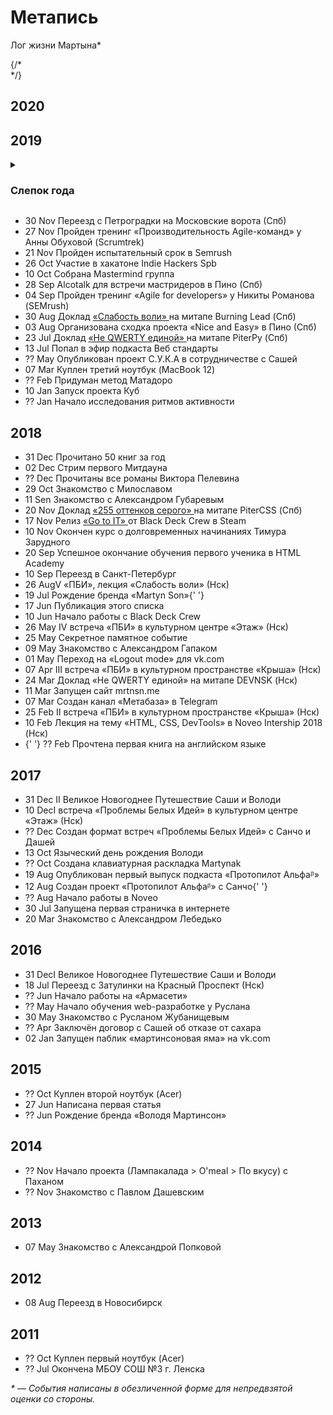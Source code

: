 
<SEO
  title="Метапись"
/>

<main className={styles.logPage}>
  <h1 className={styles.pageTitle}>Метапись</h1>
  <p className={styles.pageDescription}>Лог жизни Мартына*</p>
  {/* <div id="life-calendar"></div> */}
  <section>
    <h2 className={styles.year}>2020</h2>
  </section>
  <section>
    <h2 className={styles.year}>2019</h2>
    <details className={styles.collapsedBlock}>
      <h4>Потребление</h4>
      <ul>
        <li>Прочитал/прослушал книг: 31 (-19 от прошлого года)</li>
        <li>Книга: А. Курпатов «Чертоги разума»</li>
        <li>Фильм/Сериал: Космос. Пространство и Время.</li>
        <li>Подкаст: Мысли и Методы</li>
        <li>Музыка: Птицу ЕМЪ</li>
        <li>Блог: Вастрик.ру</li>
        <li>Telegram-канал: …</li>
        <li>Игра: Dark Souls 3</li>
      </ul>
      <h4>Созидание</h4>
      <ul>
        <li>Событие: Сходка Мастридеров в СПБ #2</li>
        <li>Место: Coffee Prana (Спб)</li>
        <li>Увлечение: Agile-методологии</li>
        <li>Проект: Моушен</li>
        <li>Провал: тестовое задание в Wrike</li>
      </ul>
      <h4>Артефакты</h4>
      <ul>
        <li>Подарок: миниатюрная вилочка от Венеры</li>
        <li>Инструмент: Fantastical 2</li>
        <li>Покупка: Macbook 12 (2017)</li>
        <li>Одежда: Рубашка с заклёпками из Спасибо</li>
        <li>Блюдо: Соба с тофу из Coffee3</li>
        <li>Наркотик: двойной эспрессо</li>
      </ul>
      <h4>Люди</h4>
      <ul>
        <li>Сообщество: Indie Hackers SPB</li>
        <li>Знакомство: Александр Губарев</li>
        <li>Человек: Фёдор Борщёв</li>
        <li>Кумир: Игорь Камышев</li>
        <li>Автор: Фёдор Достоевский</li>
      </ul>
      <summary>
        <h3 className={styles.yearSnapshotTitle}>Слепок года</h3>
      </summary>
    </details>
    <ul>
      <li className={styles.record}>
        <span className={styles.dateLabel}>30 Nov</span>
        Переезд с Петроградки на Московские ворота (Спб)
      </li>
      <li className={styles.record}>
        <span className={styles.dateLabel}>27 Nov</span>
        Пройден тренинг «Производительность Agile-команд» у Анны Обуховой
        (Scrumtrek)
      </li>
      <li className={styles.record}>
        <span className={styles.dateLabel}>21 Nov</span>
        Пройден испытательный срок в Semrush
      </li>
      <li className={styles.record}>
        <span className={styles.dateLabel}>26 Oct</span>
        Участие в хакатоне Indie Hackers Spb
      </li>
      <li className={styles.record}>
        <span className={styles.dateLabel}>10 Oct</span>
        Собрана Mastermind группа
      </li>
      <li className={styles.record}>
        <span className={styles.dateLabel}>28 Sep</span>
        Alcotalk для встречи мастридеров в Пино (Спб)
      </li>
      <li className={styles.record}>
        <span className={styles.dateLabel}>04 Sep</span>
        Пройден тренинг «Agile for developers» у Никиты Романова (SEMrush)
      </li>
      <li className={styles.record}>
        <span className={styles.dateLabel}>30 Aug</span>
        Доклад <a
          className={styles.link}
          href="https://youtu.be/QjmcSvZV_pg"
        >
          «Слабость воли»
        </a> на митапе Burning Lead (Спб)
      </li>
      <li className={styles.record}>
        <span className={styles.dateLabel}>03 Aug</span>
        Организована сходка проекта «Nice and Easy» в Пино (Спб)
      </li>
      <li className={styles.record}>
        <span className={styles.dateLabel}>23 Jul</span>
        Доклад <a
          className={styles.link}
          href="https://youtu.be/FG6rZegtAck?t=3047"
        >
          «Не QWERTY единой»
        </a> на митапе PiterPy (Спб)
      </li>
      <li className={styles.record}>
        <span className={styles.dateLabel}>13 Jul</span>
        Попал в эфир подкаста Веб стандарты
      </li>
      <li className={styles.record}>
        <span className={styles.dateLabel}>?? May</span>
        Опубликован проект С.У.К.А в сотрудничестве с Сашей
      </li>
      <li className={styles.record}>
        <span className={styles.dateLabel}>07 Mar</span>
        Куплен третий ноутбук (MacBook 12)
      </li>
      <li className={styles.record}>
        <span className={styles.dateLabel}>?? Feb</span>
        Придуман метод Матадоро
      </li>
      <li className={styles.record}>
        <span className={styles.dateLabel}>10 Jan</span>
        Запуск проекта Куб
      </li>
      <li className={styles.record}>
        <span className={styles.dateLabel}>?? Jan</span>
        Начало исследования ритмов активности
      </li>
    </ul>
  </section>
  <section>
    <h2 className={styles.year}>2018</h2>
    <ul>
      <li className={styles.record}>
        <span className={styles.dateLabel}>31 Dec</span>
        Прочитано 50 книг за год
      </li>
      <li className={styles.record}>
        <span className={styles.dateLabel}>02 Dec</span>
        Стрим первого Митдауна
      </li>
      <li className={styles.record}>
        <span className={styles.dateLabel}>?? Dec</span>
        Прочитаны все романы Виктора Пелевина
      </li>
      <li className={styles.record}>
        <span className={styles.dateLabel}>29 Oct</span>
        Знакомство с Милославом
      </li>
      <li className={styles.record}>
        <span className={styles.dateLabel}>11 Sen</span>
        Знакомство с Александром Губаревым
      </li>
      <li className={styles.record}>
        <span className={styles.dateLabel}>20 Nov</span>
        Доклад <a
          className={styles.link}
          href="https://youtu.be/4MQ-gY05CY4?t=304"
        >
          «255 оттенков серого»
        </a> на митапе PiterCSS (Спб)
      </li>
      <li className={styles.record}>
        <span className={styles.dateLabel}>17 Nov</span>
        Релиз <a
          className={styles.link}
          href="https://store.steampowered.com/app/953060/Go_to_IT/"
        >
          «Go to IT»
        </a> от Black Deck Crew в Steam
      </li>
      <li className={styles.record}>
        <span className={styles.dateLabel}>10 Nov</span>
        Окончен курс о долговременных начинаниях Тимура Зарудного
      </li>
      <li className={styles.record}>
        <span className={styles.dateLabel}>20 Sep</span>
        Успешное окончание обучения первого ученика в HTML Academy
      </li>
      <li className={styles.record}>
        <span className={styles.dateLabel}>10 Sep</span>
        Переезд в Санкт-Петербург
      </li>
      <li className={styles.record}>
        <span className={styles.dateLabel}>26 Aug</span>V «ПБИ»,
        лекция «Слабость воли» (Нск)
      </li>
      <li className={styles.record}>
        <span className={styles.dateLabel}>19 Jul</span>
        Рождение бренда «Martyn Son»{' '}
      </li>
      <li className={styles.record}>
        <span className={styles.dateLabel}>17 Jun</span>
        Публикация этого списка
      </li>
      <li className={styles.record}>
        <span className={styles.dateLabel}>10 Jun</span>
        Начало работы с Black Deck Crew
      </li>
      <li className={styles.record}>
        <span className={styles.dateLabel}>26 May</span>
        IV встреча «ПБИ» в культурном центре «Этаж» (Нск)
      </li>
      <li className={styles.record}>
        <span className={styles.dateLabel}>25 May</span>
        Секретное памятное событие
      </li>
      <li className={styles.record}>
        <span className={styles.dateLabel}>09 May</span>
        Знакомство с Александром Гапаком
      </li>
      <li className={styles.record}>
        <span className={styles.dateLabel}>01 May</span>
        Переход на «Logout mode» для vk.com
      </li>
      <li className={styles.record}>
        <span className={styles.dateLabel}>07 Apr</span>
        III встреча «ПБИ» в культурном пространстве «Крыша» (Нск)
      </li>
      <li className={styles.record}>
        <span className={styles.dateLabel}>24 Mar</span>
        Доклад «Не QWERTY единой» на митапе DEVNSK (Нск)
      </li>
      <li className={styles.record}>
        <span className={styles.dateLabel}>11 Mar</span>
        Запущен сайт mrtnsn.me
      </li>
      <li className={styles.record}>
        <span className={styles.dateLabel}>07 Mar</span>
        Создан канал «Метабаза» в Telegram
      </li>
      <li className={styles.record}>
        <span className={styles.dateLabel}>25 Feb</span>
        II встреча «ПБИ» в культурном пространстве «Крыша» (Нск)
      </li>
      <li className={styles.record}>
        <span className={styles.dateLabel}>10 Feb</span>
        Лекция на тему «HTML, CSS, DevTools» в Noveo Intership 2018 (Нск)
      </li>
      <li className={styles.record}>
        {' '}
        <span className={styles.dateLabel}>?? Feb</span>
        Прочтена первая книга на английском языке
      </li>
    </ul>
  </section>
  <section>
    <h2 className={styles.year}>2017</h2>
    <ul>
      <li className={styles.record}>
        <span className={styles.dateLabel}>31 Dec</span>
        II Великое Новогоднее Путешествие Саши и Володи
      </li>
      <li className={styles.record}>
        <span className={styles.dateLabel}>10 Dec</span>I встреча
        «Проблемы Белых Идей» в культурном центре «Этаж» (Нск)
      </li>
      <li className={styles.record}>
        <span className={styles.dateLabel}>?? Dec</span>
        Создан формат встреч «Проблемы Белых Идей» с Санчо и Дашей
      </li>
      <li className={styles.record}>
        <span className={styles.dateLabel}>13 Oct</span>
        Языческий день рождения Володи
      </li>
      <li className={styles.record}>
        <span className={styles.dateLabel}>?? Oct</span>
        Создана клавиатурная раскладка Martynak
      </li>
      <li className={styles.record}>
        <span className={styles.dateLabel}>19 Aug</span>
        Опубликован первый выпуск подкаста «Протопилот Альфаᵝ»
      </li>
      <li className={styles.record}>
        <span className={styles.dateLabel}>12 Aug</span>
        Создан проект «Протопилот Альфаᵝ» с Санчо{' '}
      </li>
      <li className={styles.record}>
        <span className={styles.dateLabel}>?? Aug</span>
        Начало работы в Noveo
      </li>
      <li className={styles.record}>
        <span className={styles.dateLabel}>30 Jul</span>
        Запущена первая страничка в интернете
      </li>
      <li className={styles.record}>
        <span className={styles.dateLabel}>20 Mar</span>
        Знакомство с Александром Лебедько
      </li>
    </ul>
  </section>
  <section>
    <h2 className={styles.year}>2016</h2>
    <ul>
      <li className={styles.record}>
        <span className={styles.dateLabel}>31 Dec</span>I Великое
        Новогоднее Путешествие Саши и Володи
      </li>
      <li className={styles.record}>
        <span className={styles.dateLabel}>18 Jul</span>
        Переезд с Затулинки на Красный Проспект (Нск)
      </li>
      <li className={styles.record}>
        <span className={styles.dateLabel}>?? Jun</span>
        Начало работы на «Армасети»
      </li>
      <li className={styles.record}>
        <span className={styles.dateLabel}>?? May</span>
        Начало обучения web-разработке у Руслана
      </li>
      <li className={styles.record}>
        <span className={styles.dateLabel}>30 May</span>
        Знакомство с Русланом Жубанищевым
      </li>
      <li className={styles.record}>
        <span className={styles.dateLabel}>?? Apr</span>
        Заключён договор с Сашей об отказе от сахара
      </li>
      <li className={styles.record}>
        <span className={styles.dateLabel}>02 Jan</span>
        Запущен паблик «мартинсоновая яма» на vk.com
      </li>
    </ul>
  </section>
  <section>
    <h2 className={styles.year}>2015</h2>
    <ul>
      <li className={styles.record}>
        <span className={styles.dateLabel}>?? Oct</span>
        Куплен второй ноутбук (Acer)
      </li>
      <li className={styles.record}>
        <span className={styles.dateLabel}>27 Jun</span>
        Написана первая статья
      </li>
      <li className={styles.record}>
        <span className={styles.dateLabel}>?? Jun</span>
        Рождение бренда «Володя Мартинсон»
      </li>
    </ul>
  </section>
  <section>
    <h2 className={styles.year}>2014</h2>
    <ul>
      <li className={styles.record}>
        <span className={styles.dateLabel}>?? Nov</span>
        Начало проекта (Лампакалада > O'meal > По вкусу) с Паханом
      </li>
      <li className={styles.record}>
        <span className={styles.dateLabel}>?? Nov</span>
        Знакомство с Павлом Дашевским
      </li>
    </ul>
  </section>
  <section>
    <h2 className={styles.year}>2013</h2>
    <ul>
      <li className={styles.record}>
        <span className={styles.dateLabel}>07 May</span>
        Знакомство с Александрой Попковой
      </li>
    </ul>
  </section>
  <section>
    <h2 className={styles.year}>2012</h2>
    <ul>
      <li className={styles.record}>
        <span className={styles.dateLabel}>08 Aug</span>
        Переезд в Новосибирск
      </li>
    </ul>
  </section>
  <section>
    <h2 className={styles.year}>2011</h2>
    <ul>
      <li className={styles.record}>
        <span className={styles.dateLabel}>?? Oct</span>
        Куплен первый ноутбук (Acer)
      </li>
      <li className={styles.record}>
        <span className={styles.dateLabel}>?? Jul</span>
        Окончена МБОУ СОШ №3 г. Ленска
      </li>
    </ul>
  </section>
  <em className={styles.explanation}>
    * — События написаны в обезличенной форме для непредвзятой оценки
    со стороны.
  </em>
</main>
